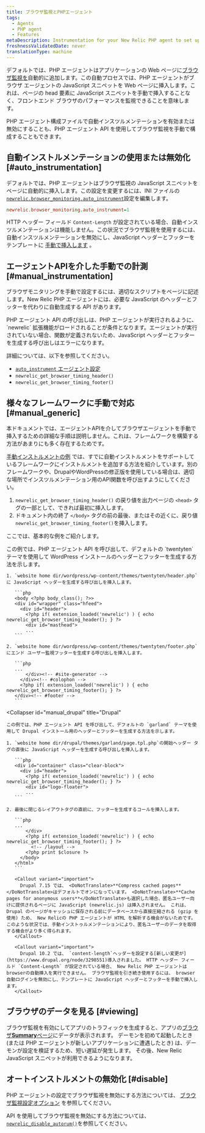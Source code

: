 ```yaml
---
title: ブラウザ監視とPHPエージェント
tags:
  - Agents
  - PHP agent
  - Features
metaDescription: Instrumentation for your New Relic PHP agent to set up browser monitoring.
freshnessValidatedDate: never
translationType: machine
---
```


デフォルトでは、PHP エージェントはアプリケーションの Web ページに[ブラウザ監視を](/docs/browser/new-relic-browser/getting-started/introduction-new-relic-browser)自動的に追加します。この自動プロセスでは、PHP エージェントがブラウザ エージェントの JavaScript スニペットを Web ページに挿入します。これは、ページの head 要素に JavaScript スニペットを手動で挿入することなく、フロントエンド ブラウザのパフォーマンスを監視できることを意味します。

PHP エージェント構成ファイルで自動インスツルメンテーションを有効または無効にすることも、PHP エージェント API を使用してブラウザ監視を手動で構成することもできます。

## 自動インストルメンテーションの使用または無効化 [#auto_instrumentation]

デフォルトでは、PHP エージェントはブラウザ監視の JavaScript スニペットをページに自動的に挿入します。この設定を変更するには、INI ファイルの[`newrelic.browser_monitoring.auto_instrument`](/docs/apm/agents/php-agent/configuration/php-agent-configuration/#inivar-autorum)設定を編集します。

```ini
newrelic.browser_monitoring.auto_instrument=1
```

HTTP ヘッダー フィールド `Content-Length` が設定されている場合、自動インスツルメンテーションは機能しません。この状況でブラウザ監視を使用するには、自動インスツルメンテーションを無効にし、JavaScript ヘッダーとフッターをテンプレートに [手動で挿入します](#manual_instrumentation) 。

## エージェントAPIを介した手動での計測 [#manual_instrumentation]

ブラウザモニタリングを手動で設定するには、適切なスクリプトをページに記述します。New Relic PHP エージェントには、必要な JavaScript のヘッダーとフッターを代わりに自動生成する API があります。

<Callout variant="important">
  PHP エージェント API の呼び出しは、PHP エージェントが実行されるように、 `newrelic` 拡張機能がロードされることが条件となります。エージェントが実行されていない場合、関数が定義されないため、JavaScript ヘッダーとフッターを生成する呼び出しはエラーになります。
</Callout>

詳細については、以下を参照してください。

* [`auto_instrument` エージェント設定](/docs/agents/php-agent/configuration/php-agent-configuration#inivar-autorum)
* `newrelic_get_browser_timing_header()`
* `newrelic_get_browser_timing_footer()`

## 様々なフレームワークに手動で対応 [#manual_generic]

本ドキュメントでは、エージェントAPIを介してブラウザエージェントを手動で挿入するための詳細な手順は説明しません。これは、フレームワークを構築する方法があまりにも多く存在するためです。

[手動インストルメントの例](#manual_examples) では、すでに自動インストルメントをサポートしているフレームワークにインストルメントを追加する方法を紹介しています。別のフレームワークや、DrupalやWordPressの修正版を使用している場合は、適切な場所でインスツルメンテーション用のAPI関数を呼び出すようにしてください。

1. `newrelic_get_browser_timing_header()` の戻り値を出力ページの `<head>` タグの一部として、できれば最初に挿入します。
2. ドキュメント内の終了 `</body>` タグの前の最後、またはその近くに、戻り値 `newrelic_get_browser_timing_footer()`を挿入します。

ここでは、基本的な例をご紹介します。

<CollapserGroup>
  <Collapser
    id="manual_wp"
    title="ワードプレス"
  >
    この例では、PHP エージェント API を呼び出して、デフォルトの `twentyten` テーマを使用して WordPress インストールのヘッダーとフッターを生成する方法を示します。

    1. `website home dir/wordpress/wp-content/themes/twentyten/header.php`に JavaScript ヘッダーを生成する呼び出しを挿入します。

       ```php
       <body <?php body_class(); ?>>
       <div id="wrapper" class="hfeed">
         <div id="header">
           <?php if( extension_loaded('newrelic') ) { echo newrelic_get_browser_timing_header(); } ?>
           <div id="masthead">
           ...
       ```

    2. `website home dir/wordpress/wp-content/themes/twentyten/footer.php`にエンド ユーザー監視フッターを生成する呼び出しを挿入します。

       ```php
       ...
           </div><!-- #site-generator -->
         </div><!-- #colophon -->
         <?php if( extension_loaded('newrelic') ) { echo newrelic_get_browser_timing_footer(); } ?>
       </div><!-- #footer -->
       ```
  </Collapser>

  <Collapser
    id="manual_drupal"
    title="Drupal"
  >
    この例では、PHP エージェント API を呼び出して、デフォルトの `garland` テーマを使用して Drupal インストール用のヘッダーとフッターを生成する方法を示します。

    1. `website home dir/drupal/themes/garland/page.tpl.php`の開始ヘッダー タグの直後に JavaScript ヘッダーを生成する呼び出しを挿入します。

       ```php
       <div id="container" class="clear-block">
         <div id="header">
           <?php if( extension_loaded('newrelic') ) { echo newrelic_get_browser_timing_header(); } ?>
           <div id="logo-floater">
           ...
       ```

    2. 最後に閉じるレイアウトタグの直前に、フッターを生成するコールを挿入します。

       ```php
       ...
           </div>
           <?php if( extension_loaded('newrelic') ) { echo newrelic_get_browser_timing_footer(); } ?>
             <!-- /layout -->
           <?php print $closure ?>
         </body>
       </html>
       ```

       <Callout variant="important">
         Drupal 7.15 では、 <DoNotTranslate>**Compress cached pages**</DoNotTranslate>はデフォルトでオンになっています。 <DoNotTranslate>**Cache pages for anonymous users**</DoNotTranslate>も選択した場合、匿名ユーザー向けに提供されるページに JavaScript (newrelic.js) は挿入されません。 これは、Drupal のページがキャッシュに保存される前にデータベースから直接圧縮される (gzip を使用) ため、 New Relicの PHP エージェントが HTML を解析する機会がないためです。 このような状況では、手動インストゥルメンテーションにより、匿名ユーザーのデータを取得する機会がより多く得られます。
       </Callout>

       <Callout variant="important">
         Drupal 10.2 では、 `content-length`ヘッダーを設定する[新しい変更が](https://www.drupal.org/node/3298551)導入されました。 HTTP ヘッダー フィールド `Content-Length` が設定されている場合、 New Relic PHP エージェントはbrowserの自動挿入を実行できません。 ブラウザ監視を引き続き使用するには、 browser自動ログインを無効にし、テンプレートに JavaScript ヘッダーとフッターを手動で挿入します。
       </Callout>
  </Collapser>
</CollapserGroup>

## ブラウザのデータを見る [#viewing]

ブラウザ監視を有効にしてアプリのトラフィックを生成すると、アプリの[ブラウザ<DoNotTranslate>**Summary**</DoNotTranslate>ページ](/docs/browser/new-relic-browser/getting-started/browser-overview-page-website-performance-summary)にデータが表示されます。 デーモンを初めて起動したとき (または PHP エージェントが新しいアプリケーションに遭遇したとき) は、デーモンが設定を検証するため、短い遅延が発生します。 その後、New Relic JavaScript スニペットが利用できるようになります。

## オートインストルメントの無効化 [#disable]

PHP エージェントの設定でブラウザ監視を無効にする方法については、 [ブラウザ監視設定オプション](/docs/agents/php-agent/configuration/php-agent-configuration#inivar-autorum) を参照してください。

API を使用してブラウザ監視を無効にする方法については、 [`newrelic_disable_autorum()`](/docs/agents/php-agent/php-agent-api/newrelic_disable_autorum)を参照してください。